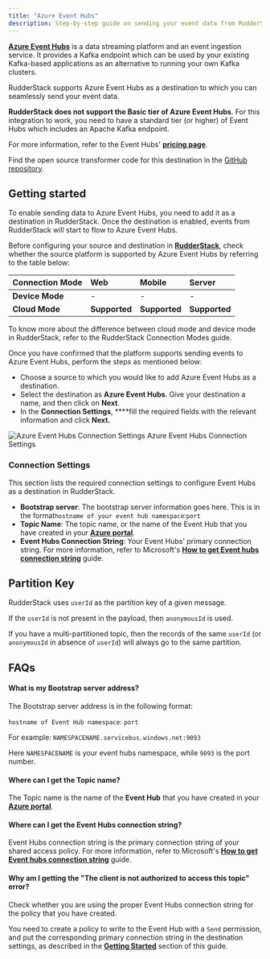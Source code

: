 ```yaml
---
title: "Azure Event Hubs"
description: Step-by-step guide on sending your event data from RudderStack to Azure Event Hubs.
---
```


[**Azure Event Hubs**](https://docs.microsoft.com/en-us/azure/event-hubs/) is a data streaming platform and an event ingestion service. It provides a Kafka endpoint which can be used by your existing Kafka-based applications as an alternative to running your own Kafka clusters.

RudderStack supports Azure Event Hubs as a destination to which you can seamlessly send your event data.

<div class="warningBlock">

**RudderStack does not support the Basic tier of Azure Event Hubs**. For this integration to work, you need to have a standard tier \(or higher\) of Event Hubs which includes an Apache Kafka endpoint.  
  
For more information, refer to the Event Hubs' [**pricing page**](https://azure.microsoft.com/en-us/pricing/details/event-hubs/#pricing).
</div>

<div class="infoBlock">
Find the open source transformer code for this destination in the <a href="https://github.com/rudderlabs/rudder-transformer/tree/master/v0/destinations/azure_event_hub">GitHub repository</a>.
</div>

## Getting started

To enable sending data to Azure Event Hubs, you need to add it as a destination in RudderStack. Once the destination is enabled, events from RudderStack will start to flow to Azure Event Hubs. 

Before configuring your source and destination in [**RudderStack**](https://app.rudderstack.com/), check whether the source platform is supported by Azure Event Hubs by referring to the table below:

| **Connection Mode** | **Web** | **Mobile** | **Server** |
| :--- | :--- | :--- | :--- |
| **Device Mode** | - | - | - |
| **Cloud Mode** | **Supported** | **Supported** | **Supported** |

<div class="infoBlock">
To know more about the difference between cloud mode and device mode in RudderStack, refer to the <Link to="/destinations/rudderstack-connection-modes/">RudderStack Connection Modes</Link> guide.
</div>

Once you have confirmed that the platform supports sending events to Azure Event Hubs, perform the steps as mentioned below:

* Choose a source to which you would like to add Azure Event Hubs as a destination.
* Select the destination as **Azure Event Hubs**. Give your destination a name, and then click on **Next**.
* In the **Connection Settings**, ****fill the required fields with the relevant information and click **Next.**

<!--![Azure Event Hubs Connection Settings](../../.gitbook/assets/image (100) (1) (1) (1) (1) (1) (1) (1) (1).png)-->

<img src="../../assets/image (100) (1) (1) (1) (1) (1) (1) (1) (1).png" alt="Azure Event Hubs Connection Settings" />
<span class="imageTitle">Azure Event Hubs Connection Settings</span>

### Connection Settings

This section lists the required connection settings to configure Event Hubs as a destination in RudderStack.

* **Bootstrap server**: The bootstrap server information goes here. This is in the format`hostname of your event hub namespace`:`port`
* **Topic Name**: The topic name, or the name of the Event Hub that you have created in your [**Azure portal**](https://portal.azure.com). 
* **Event Hubs Connection String**: Your Event Hubs' primary connection string. For more information, refer to Microsoft's [**How to get Event hubs connection string**](https://docs.microsoft.com/en-us/azure/event-hubs/event-hubs-get-connection-string) guide. 

## Partition Key

RudderStack uses `userId` as the partition key of a given message. 

<div class="infoBlock">

If the `userId` is not present in the payload, then `anonymousId` is used.
</div>

If you have a multi-partitioned topic, then the records of the same `userId` \(or `anonymousId` in absence of `userId`\) will always go to the same partition.

## FAQs

#### **What is my Bootstrap server address?**

The Bootstrap server address is in the following format:

`hostname of Event Hub namespace`: `port`

For example:  `NAMESPACENAME.servicebus.windows.net:9093` 

Here `NAMESPACENAME` is your event hubs namespace, while `9093` is the port number.

#### **Where can I get the Topic name?**

The Topic name is the name of the **Event Hub** that you have created in your [**Azure portal**](https://portal.azure.com).

#### **Where can I get the Event Hubs connection string?**

Event Hubs connection string is the primary connection string of your shared access policy. For more information, refer to Microsoft's [**How to get Event hubs connection string**](https://docs.microsoft.com/en-us/azure/event-hubs/event-hubs-get-connection-string) guide. 

#### **Why am I getting the "The client is not authorized to access this topic" error?**

Check whether you are using the proper Event Hubs connection string for the policy that you have created. 

You need to create a policy to write to the Event Hub with a `Send` permission, and put the corresponding primary connection string in the destination settings, as described in the [**Getting Started**](#getting-started) section of this guide.


